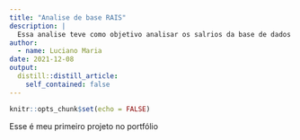 ```yaml
---
title: "Analise de base RAIS"
description: |
  Essa analise teve como objetivo analisar os salrios da base de dados RAIS. Essa projeto foi feito na Semana Data Science na Pratica CursoR
author:
  - name: Luciano Maria
date: 2021-12-08
output:
  distill::distill_article:
    self_contained: false
---
```



```r
knitr::opts_chunk$set(echo = FALSE)
```

Esse é meu primeiro projeto no portfólio

